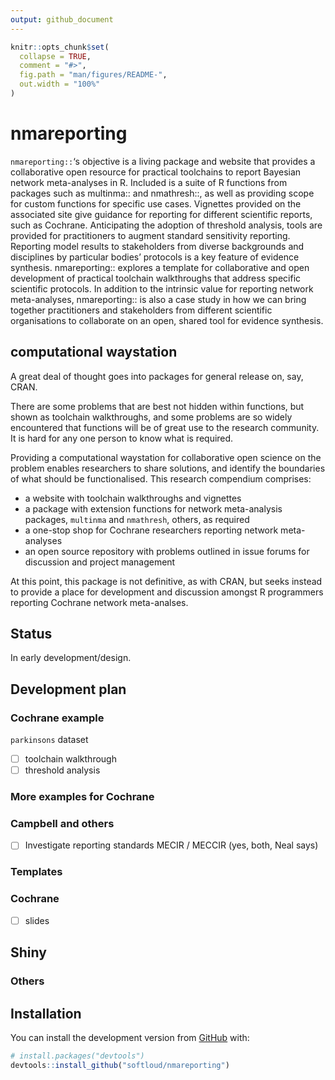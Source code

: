 ```yaml
---
output: github_document
---
```


<!-- README.md is generated from README.Rmd. Please edit that file -->

```r
knitr::opts_chunk$set(
  collapse = TRUE,
  comment = "#>",
  fig.path = "man/figures/README-",
  out.width = "100%"
)
```

# nmareporting

<!-- badges: start -->
<!-- badges: end -->

`nmareporting::`'s objective is a living package and website that provides a collaborative open resource for practical toolchains to report Bayesian network meta-analyses in R. Included is a suite of R functions from packages such as multinma:: and nmathresh::, as well as providing scope for custom functions for specific use cases. Vignettes provided on the associated site give guidance for reporting for different scientific reports, such as Cochrane. Anticipating the adoption of threshold analysis, tools are provided for practitioners to augment standard sensitivity reporting. Reporting model results to stakeholders from diverse backgrounds and disciplines by particular bodies’ protocols is a key feature of evidence synthesis. nmareporting:: explores a template for collaborative and open development of practical toolchain walkthroughs that address specific scientific protocols. In addition to the intrinsic value for reporting network meta-analyses, nmareporting:: is also a case study in how we can bring together practitioners and stakeholders from different scientific organisations to collaborate on an open, shared tool for evidence synthesis.   

## computational waystation

A great deal of thought goes into packages for general release on, say, CRAN. 

There are some problems that are best not hidden within functions, but shown as toolchain walkthroughs, and some problems are so widely encountered that functions will be of great use to the research community. It is hard for any one person to know what is required. 

Providing a computational waystation for collaborative open science on the problem enables researchers to share solutions, and identify the boundaries of what should be functionalised. This research compendium comprises:

- a website with toolchain walkthroughs and vignettes
- a package with extension functions for network meta-analysis packages, `multinma` and `nmathresh`, others, as required
- a one-stop shop for Cochrane researchers reporting network meta-analyses
- an open source repository with problems outlined in issue forums for discussion and project management

At this point, this package is not definitive, as with CRAN, but seeks instead to provide a place for development and discussion amongst R programmers reporting Cochrane network meta-analses.

## Status

In early development/design.

## Development plan

### Cochrane example 

`parkinsons` dataset

- [ ] toolchain walkthrough
- [ ] threshold analysis

### More examples for Cochrane

### Campbell and others 

- [ ] Investigate reporting standards MECIR / MECCIR (yes, both, Neal says)

### Templates

### Cochrane

- [ ] slides

## Shiny



### Others



## Installation

<!-- You can install  -->
<!-- the released version of nmareporting from [CRAN](https://CRAN.R-project.org) with: -->
<!-- ``` r -->
<!-- install.packages("nmareporting") -->
<!-- ``` -->
<!-- And  -->
You can install the development version from [GitHub](https://github.com/) with:

``` r
# install.packages("devtools")
devtools::install_github("softloud/nmareporting")
```
